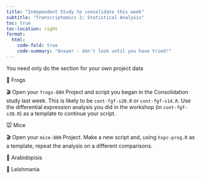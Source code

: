 ```yaml
---
title: "Independent Study to consolidate this week"
subtitle: "Transcriptomics 2: Statistical Analysis"
toc: true
toc-location: right
format:
  html:
    code-fold: true
    code-summary: "Answer - don't look until you have tried!"
---
```



You need only do the section for your own project data

🐸 Frogs

🎬 Open your `frogs-88H` Project and script you began in the Consolidation study last week. This is likely to be `cont-fgf-s20.R` or `cont-fgf-s14.R`. Use the differential expression analysis you did in the workshop (in `cont-fgf-s30.R`) as a template to continue your script. 

🐭 Mice

🎬 Open your `mice-88H` Project. Make a new script and, using `hspc-prog.R` as a template, repeat the analysis on a different comparisons. 

🎄 Arabidopisis


💉 Leishmania


